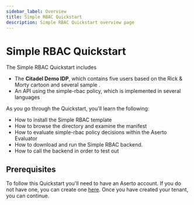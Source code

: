 ```yaml
---
sidebar_label: Overview
title: Simple RBAC Quickstart
description: Simple RBAC Quickstart overview page
---
```


# Simple RBAC Quickstart

The Simple RBAC Quickstart includes
* The **Citadel Demo IDP**, which contains five users based on the Rick & Morty cartoon and several sample .
* An API using the simple-rbac policy, which is implemented in several languages

As you go through the Quickstart, you'll learn the following:
* How to install the Simple RBAC template
* How to browse the directory and examine the manifest
* How to evaluate simple-rbac policy decisions within the Aserto Evaluator
* How to download and run the Simple RBAC backend.
* How to call the backend in order to test out 

## Prerequisites
To follow this Quickstart you'll need to have an Aserto account. If you do not have one, you can create one [here](https://www.aserto.com/#signup). Once you have created your tenant, you can continue.

